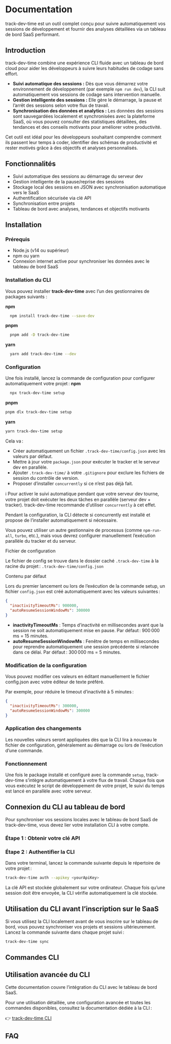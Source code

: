 # Documentation

track-dev-time est un outil complet conçu pour suivre automatiquement vos sessions de développement et fournir des analyses détaillées via un tableau de bord SaaS performant.

## Introduction

track-dev-time combine une expérience CLI fluide avec un tableau de bord cloud pour aider les développeurs à suivre leurs habitudes de codage sans effort.

- **Suivi automatique des sessions :** Dès que vous démarrez votre environnement de développement (par exemple `npm run dev`), la CLI suit automatiquement vos sessions de codage sans intervention manuelle.
- **Gestion intelligente des sessions :** Elle gère le démarrage, la pause et l’arrêt des sessions selon votre flux de travail.
- **Synchronisation des données et analytics :** Les données des sessions sont sauvegardées localement et synchronisées avec la plateforme SaaS, où vous pouvez consulter des statistiques détaillées, des tendances et des conseils motivants pour améliorer votre productivité.

Cet outil est idéal pour les développeurs souhaitant comprendre comment ils passent leur temps à coder, identifier des schémas de productivité et rester motivés grâce à des objectifs et analyses personnalisés.

## Fonctionnalités

- Suivi automatique des sessions au démarrage du serveur dev
- Gestion intelligente de la pause/reprise des sessions
- Stockage local des sessions en JSON avec synchronisation automatique vers le SaaS
- Authentification sécurisée via clé API
- Synchronisation entre projets
- Tableau de bord avec analyses, tendances et objectifs motivants

## Installation

### Prérequis

- Node.js (v14 ou supérieur)
- npm ou yarn
- Connexion internet active pour synchroniser les données avec le tableau de bord SaaS

### Installation du CLI

Vous pouvez installer **track-dev-time** avec l’un des gestionnaires de packages suivants :

**npm**

```bash
  npm install track-dev-time --save-dev
```

**pnpm**

```bash
  pnpm add -D track-dev-time
```

**yarn**

```bash
  yarn add track-dev-time --dev
```

### Configuration

Une fois installé, lancez la commande de configuration pour configurer automatiquement votre projet :
**npm**

```bash
  npx track-dev-time setup
```

**pnpm**

```bash
pnpm dlx track-dev-time setup
```

**yarn**

```bash
yarn track-dev-time setup
```

Cela va :

- Créer automatiquement un fichier `.track-dev-time/config.json` avec les valeurs par défaut.
- Mettre à jour votre `package.json` pour exécuter le tracker et le serveur dev en parallèle.
- Ajouter `.track-dev-time/` à votre `.gitignore` pour exclure les fichiers de session du contrôle de version.
- Proposer d’installer `concurrently` si ce n’est pas déjà fait.

ℹ️ Pour activer le suivi automatique pendant que votre serveur dev tourne, votre projet doit exécuter les deux tâches en parallèle (serveur dev + tracker).
track-dev-time recommande d’utiliser `concurrently` à cet effet.

Pendant la configuration, la CLI détecte si concurrently est installé et propose de l’installer automatiquement si nécessaire.

Vous pouvez utiliser un autre gestionnaire de processus (comme `npm-run-all`, `turbo`, etc.), mais vous devrez configurer manuellement l’exécution parallèle du tracker et du serveur.

Fichier de configuration

Le fichier de config se trouve dans le dossier caché `.track-dev-time` à la racine du projet :
`.track-dev-time/config.json`

Contenu par défaut

Lors du premier lancement ou lors de l’exécution de la commande setup, un fichier `config.json` est créé automatiquement avec les valeurs suivantes :

```json
{
  "inactivityTimeoutMs": 900000,
  "autoResumeSessionWindowMs": 300000
}
```

- **inactivityTimeoutMs** : Temps d’inactivité en millisecondes avant que la session ne soit automatiquement mise en pause. Par défaut : 900 000 ms = 15 minutes.
- **autoResumeSessionWindowMs** : Fenêtre de temps en millisecondes pour reprendre automatiquement une session précédente si relancée dans ce délai. Par défaut : 300 000 ms = 5 minutes.

### Modification de la configuration

Vous pouvez modifier ces valeurs en éditant manuellement le fichier config.json avec votre éditeur de texte préféré.

Par exemple, pour réduire le timeout d’inactivité à 5 minutes :

```json
{
  "inactivityTimeoutMs": 300000,
  "autoResumeSessionWindowMs": 300000
}
```

### Application des changements

Les nouvelles valeurs seront appliquées dès que la CLI lira à nouveau le fichier de configuration, généralement au démarrage ou lors de l’exécution d’une commande.

### Fonctionnement

Une fois le package installé et configuré avec la commande `setup`, track-dev-time s’intègre automatiquement à votre flux de travail. Chaque fois que vous exécutez le script de développement de votre projet, le suivi du temps est lancé en parallèle avec votre serveur.

## Connexion du CLI au tableau de bord

Pour synchroniser vos sessions locales avec le tableau de bord SaaS de track-dev-time, vous devez lier votre installation CLI à votre compte.

### Étape 1 : Obtenir votre clé API

<ApiKeyForm />

### Étape 2 : Authentifier la CLI

Dans votre terminal, lancez la commande suivante depuis le répertoire de votre projet :

```bash
track-dev-time auth --apikey <yourApiKey>
```

La clé API est stockée globalement sur votre ordinateur. Chaque fois qu’une session doit être envoyée, la CLI vérifie automatiquement la clé stockée.

<ApiKeyInfoAlert />

## Utilisation du CLI avant l’inscription sur le SaaS

Si vous utilisez la CLI localement avant de vous inscrire sur le tableau de bord, vous pouvez synchroniser vos projets et sessions ultérieurement. Lancez la commande suivante dans chaque projet suivi :

```bash
track-dev-time sync
```

## Commandes CLI

<CommandsCliTable />

## Utilisation avancée du CLI

Cette documentation couvre l’intégration du CLI avec le tableau de bord SaaS.

Pour une utilisation détaillée, une configuration avancée et toutes les commandes disponibles, consultez la documentation dédiée à la CLI :

👉 [track-dev-time CLI](https://www.npmjs.com/package/track-dev-time)

## FAQ

<FAQDocs />

